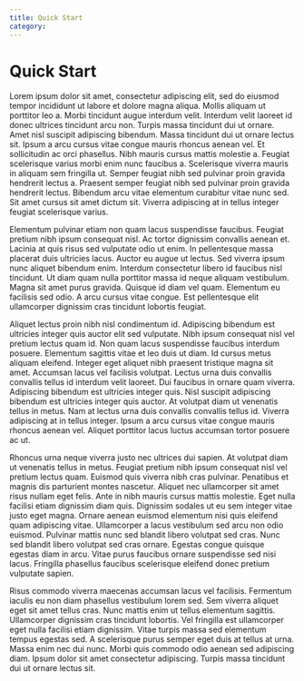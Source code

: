 ```yaml
---
title: Quick Start
category:
---
```


# Quick Start

Lorem ipsum dolor sit amet, consectetur adipiscing elit, sed do eiusmod tempor incididunt ut labore et dolore magna aliqua. Mollis aliquam ut porttitor leo a. Morbi tincidunt augue interdum velit. Interdum velit laoreet id donec ultrices tincidunt arcu non. Turpis massa tincidunt dui ut ornare. Amet nisl suscipit adipiscing bibendum. Massa tincidunt dui ut ornare lectus sit. Ipsum a arcu cursus vitae congue mauris rhoncus aenean vel. Et sollicitudin ac orci phasellus. Nibh mauris cursus mattis molestie a. Feugiat scelerisque varius morbi enim nunc faucibus a. Scelerisque viverra mauris in aliquam sem fringilla ut. Semper feugiat nibh sed pulvinar proin gravida hendrerit lectus a. Praesent semper feugiat nibh sed pulvinar proin gravida hendrerit lectus. Bibendum arcu vitae elementum curabitur vitae nunc sed. Sit amet cursus sit amet dictum sit. Viverra adipiscing at in tellus integer feugiat scelerisque varius.

Elementum pulvinar etiam non quam lacus suspendisse faucibus. Feugiat pretium nibh ipsum consequat nisl. Ac tortor dignissim convallis aenean et. Lacinia at quis risus sed vulputate odio ut enim. In pellentesque massa placerat duis ultricies lacus. Auctor eu augue ut lectus. Sed viverra ipsum nunc aliquet bibendum enim. Interdum consectetur libero id faucibus nisl tincidunt. Ut diam quam nulla porttitor massa id neque aliquam vestibulum. Magna sit amet purus gravida. Quisque id diam vel quam. Elementum eu facilisis sed odio. A arcu cursus vitae congue. Est pellentesque elit ullamcorper dignissim cras tincidunt lobortis feugiat.

Aliquet lectus proin nibh nisl condimentum id. Adipiscing bibendum est ultricies integer quis auctor elit sed vulputate. Nibh ipsum consequat nisl vel pretium lectus quam id. Non quam lacus suspendisse faucibus interdum posuere. Elementum sagittis vitae et leo duis ut diam. Id cursus metus aliquam eleifend. Integer eget aliquet nibh praesent tristique magna sit amet. Accumsan lacus vel facilisis volutpat. Lectus urna duis convallis convallis tellus id interdum velit laoreet. Dui faucibus in ornare quam viverra. Adipiscing bibendum est ultricies integer quis. Nisl suscipit adipiscing bibendum est ultricies integer quis auctor. At volutpat diam ut venenatis tellus in metus. Nam at lectus urna duis convallis convallis tellus id. Viverra adipiscing at in tellus integer. Ipsum a arcu cursus vitae congue mauris rhoncus aenean vel. Aliquet porttitor lacus luctus accumsan tortor posuere ac ut.

Rhoncus urna neque viverra justo nec ultrices dui sapien. At volutpat diam ut venenatis tellus in metus. Feugiat pretium nibh ipsum consequat nisl vel pretium lectus quam. Euismod quis viverra nibh cras pulvinar. Penatibus et magnis dis parturient montes nascetur. Aliquet nec ullamcorper sit amet risus nullam eget felis. Ante in nibh mauris cursus mattis molestie. Eget nulla facilisi etiam dignissim diam quis. Dignissim sodales ut eu sem integer vitae justo eget magna. Ornare aenean euismod elementum nisi quis eleifend quam adipiscing vitae. Ullamcorper a lacus vestibulum sed arcu non odio euismod. Pulvinar mattis nunc sed blandit libero volutpat sed cras. Nunc sed blandit libero volutpat sed cras ornare. Egestas congue quisque egestas diam in arcu. Vitae purus faucibus ornare suspendisse sed nisi lacus. Fringilla phasellus faucibus scelerisque eleifend donec pretium vulputate sapien.

Risus commodo viverra maecenas accumsan lacus vel facilisis. Fermentum iaculis eu non diam phasellus
vestibulum lorem sed. Sem viverra aliquet eget sit amet tellus cras. Nunc mattis enim ut tellus
elementum sagittis. Ullamcorper dignissim cras tincidunt lobortis. Vel fringilla est ullamcorper
eget nulla facilisi etiam dignissim. Vitae turpis massa sed elementum tempus egestas sed. A
scelerisque purus semper eget duis at tellus at urna. Massa enim nec dui nunc. Morbi quis commodo
odio aenean sed adipiscing diam. Ipsum dolor sit amet consectetur adipiscing. Turpis massa tincidunt
dui ut ornare lectus sit.
